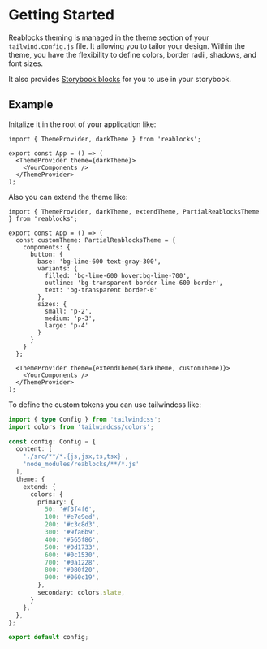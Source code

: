 
<Meta title="Docs/Theme/Getting Started" />

# Getting Started
Reablocks theming is managed in the theme section of your `tailwind.config.js` file.
It allowing you to tailor your design.
Within the theme, you have the flexibility to define colors, border radii, shadows, and font sizes.

It also provides [Storybook blocks](?path=/docs/docs-theme-blocks--docs) for you to use in your storybook.

## Example

Initalize it in the root of your application like:

```tsx
import { ThemeProvider, darkTheme } from 'reablocks';

export const App = () => (
  <ThemeProvider theme={darkTheme}>
    <YourComponents />
  </ThemeProvider>
);
```

Also you can extend the theme like:

```tsx
import { ThemeProvider, darkTheme, extendTheme, PartialReablocksTheme } from 'reablocks';

export const App = () => (
  const customTheme: PartialReablocksTheme = {
    components: {
      button: {
        base: 'bg-lime-600 text-gray-300',
        variants: {
          filled: 'bg-lime-600 hover:bg-lime-700',
          outline: 'bg-transparent border-lime-600 border',
          text: 'bg-transparent border-0'
        },
        sizes: {
          small: 'p-2',
          medium: 'p-3',
          large: 'p-4'
        }
      }
    }
  };

  <ThemeProvider theme={extendTheme(darkTheme, customTheme)}>
    <YourComponents />
  </ThemeProvider>
);
```

To define the custom tokens you can use tailwindcss like:

```ts
import { type Config } from 'tailwindcss';
import colors from 'tailwindcss/colors';

const config: Config = {
  content: [
    './src/**/*.{js,jsx,ts,tsx}',
    'node_modules/reablocks/**/*.js'
  ],
  theme: {
    extend: {
      colors: {
        primary: {
          50: '#f3f4f6',
          100: '#e7e9ed',
          200: '#c3c8d3',
          300: '#9fa6b9',
          400: '#565f86',
          500: '#0d1733',
          600: '#0c1530',
          700: '#0a1228',
          800: '#080f20',
          900: '#060c19',
        },
        secondary: colors.slate,
      }
    },
  },
};

export default config;

```
